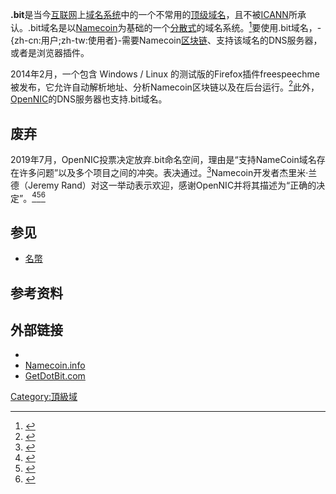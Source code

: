 '''.bit'''是当今[[互联网|互联网]]上[[域名系统|域名系统]]中的一个不常用的[[顶级域名|顶级域名]]，且不被[[ICANN|ICANN]]所承认。.bit域名是以[[Namecoin|Namecoin]]为基础的一个[[权力分散|分散式]]的域名系统。<ref name="desk1">{{Cite news | url=http://www.coindesk.com/what-are-namecoins-and-bit-domains/ | title=What are Namecoins and .bit domains? | work=CoinDesk | date=2013-06-18 | first=David | last=Gilson | archiveurl=https://www.webcitation.org/6Hp73ED3F?url=http://www.coindesk.com/what-are-namecoins-and-bit-domains/ | archivedate=2013-07-03 | deadurl=yes | accessdate=2015-05-26 }}</ref>要使用.bit域名，-{zh-cn:用户;zh-tw:使用者}-需要Namecoin[[区块链|区块链]]、支持该域名的DNS服务器，或者是浏览器插件。

2014年2月，一个包含 Windows / Linux 的测试版的Firefox插件freespeechme被发布，它允许自动解析地址、分析Namecoin区块链以及在后台运行。<ref>{{Cite news | url=http://bitcoinmagazine.com/10190/freespeechme-new-anti-censorship-secure-domain-resolving-namecoin-based-plug/ | work=Bitcoin Magazine | title=FreeSpeechMe: The new anti-censorship and secure domain resolving Namecoin-based plug-in | first=Ferdinand | last=Reyes | date=2014-02-13 | accessdate=2015-05-26 | archive-date=2014-03-07 | archive-url=https://web.archive.org/web/20140307044001/http://bitcoinmagazine.com/10190/freespeechme-new-anti-censorship-secure-domain-resolving-namecoin-based-plug/ | dead-url=no }}</ref>此外，[[OpenNIC|OpenNIC]]的DNS服务器也支持.bit域名。

== 废弃 ==
2019年7月，OpenNIC投票决定放弃.bit命名空间，理由是“支持NameCoin域名存在许多问题”以及多个项目之间的冲突。表决通过。<ref>{{Cite web|title=Should OpenNIC drop support for NameCoin [OpenNIC Wiki]|url=https://wiki.opennic.org/votings/drop_namecoin|access-date=2021-01-23|website=wiki.opennic.org}}</ref>Namecoin开发者杰里米·兰德（Jeremy Rand）对这一举动表示欢迎，感谢OpenNIC并将其描述为“正确的决定”。<ref>{{Cite web|title=OpenNIC does the right thing: listens to security concerns and shuts down its centralized Namecoin inproxy|url=https://www.namecoin.org/2019/07/30/opennic-does-right-thing-shuts-down-centralized-inproxy.html|website=namecoin.org}}</ref><ref name="ZDNet France 2019">{{cite web | title=Namecoin : l’intégrité, mais à quel prix? | website=ZDNet France | date=2019-08-01 | url=https://www.zdnet.fr/actualites/namecoin-l-integrite-mais-a-quel-prix-39888667.htm | language=fr | access-date=2021-11-27}}</ref><ref>{{Cite web|title=What is Namecoin's relationship to OpenNIC?|url=https://www.namecoin.org/docs/faq/#what-is-namecoins-relationship-to-opennic|website=namecoin.org}}</ref>

== 参见 ==
* [[名幣|名幣]]

== 参考资料 ==
{{Reflist}}

== 外部链接 ==
* {{Official website}}
* [http://namecoin.info Namecoin.info]{{Wayback|url=http://namecoin.info/ |date=20161106184533 }}
* [http://getdotbit.com GetDotBit.com]{{Wayback|url=http://getdotbit.com/ |date=20200624184733 }}

{{通用顶级域}}

[[Category:頂級域|Category:頂級域]]